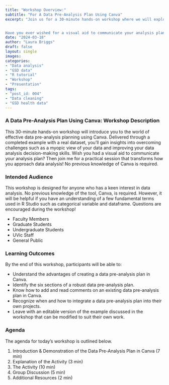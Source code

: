 ```yaml
---
title: "Workshop Overview:"
subtitle: "For A Data Pre-Analysis Plan Using Canva"
excerpt: "Join us for a 30-minute hands-on workshop where we will explore the world of effective data pre-analysis planning using Canva. We'll use a real dataset to address common challenges, such as having a narrow perspective on your data. Together, we'll work to improve your data analysis decision-making skills.


Have you ever wished for a visual aid to communicate your analysis plan? You're in luck! No previous knowledge of Canva is required – just bring your curiosity and enthusiasm!"
date: "2024-03-18"
author: "Laura Briggs"
draft: false
layout: single
images:
categories:
- "Data analysis"
- "GSD data"
- "R tutorial"
- "Workshop"
- "Presentation"
tags:
- "post_id: 004"
- "Data cleaning"
- "GSD health data"
---
```


### A Data Pre-Analysis Plan Using Canva: Workshop Description

This 30-minute hands-on workshop will introduce you to the world of effective data pre-analysis planning using Canva. Delivered through a completed example with a real dataset, you'll gain insights into overcoming challenges such as a myopic view of your data and improving your data analysis decision-making skills. Wish you had a visual aid to communicate your analysis plan? Then join me for a practical session that transforms how you approach data analysis! No previous knowledge of Canva is required.

### Intended Audience

This workshop is designed for anyone who has a keen interest in data analysis. No previous knowledge of the tool, Canva, is required. However, it will be helpful if you have an understanding of a few fundamental terms used in R Studio such as categorical variable and dataframe. Questions are encouraged during the workshop!

- Faculty Members
- Graduate Students
- Undergraduate Students
- UVic Staff
- General Public

### Learning Outcomes

By the end of this workshop, participants will be able to:

- Understand the advantages of creating a data pre-analysis plan in Canva. 
- Identify the six sections of a robust data pre-analysis plan. 
- Know how to add and read comments on an existing data pre-analysis plan in Canva.
- Recognize when and how to integrate a data pre-analysis plan into their own projects.
- Leave with an editable version of the example discussed in the workshop that can be modified to suit their own work. 

### Agenda

The agenda for today's workshop is outlined below.

1. Introduction & Demonstration of the Data Pre-Analysis Plan in Canva (7 min)
2. Explanation of the Activity (3 min)
3. The Activity (10 min)
4. Group Discussion (5 min)
5. Additional Resources (2 min)
